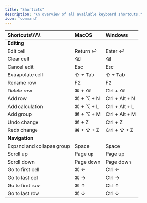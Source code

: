 ```yaml
---
title: "Shortcuts"
description: "An overview of all available keyboard shortcuts."
icon: "command"
---
```


| Shortcuts\\\\\\\\\\\\                 | MacOS       | Windows          |
| :--------------------------| :----------- | :---------------- |
| **Editing**               |             |                  |
| Edit cell                 | Return ↩︎    | Enter ↩︎          |
| Clear cell                | ⌫           | ⌫                |
| Cancel edit               | Esc         | Esc              |
| Extrapolate cell          | ⇧ \+ Tab    | ⇧ \+ Tab         |
| Rename row                | F2          | F2               |
| Delete row                | ⌘ \+ ⌫      | Ctrl \+ ⌫        |
| Add row                   | ⌘ \+ ⌥ \+ N | Ctrl \+ Alt \+ N |
| Add calculation           | ⌘ \+ ⌥ \+ L | Ctrl \+ Alt \+ L |
| Add group                 | ⌘ \+ ⌥ \+ M | Ctrl \+ Alt \+ M |
| Undo change               | ⌘ \+ Z      | Ctrl \+ Z        |
| Redo change               | ⌘ \+ ⇧ \+ Z | Ctrl \+ ⇧ \+ Z   |
| **Navigation**            |             |                  |
| Expand and collapse group | Space       | Space            |
| Scroll up                 | Page up     | Page up          |
| Scroll down               | Page down   | Page down        |
| Go to first cell          | ⌘ ←        | Ctrl ←         |
| Go to last cell           | ⌘ →        | Ctrl →         |
| Go to first row           | ⌘ ↑         | Ctrl ↑           |
| Go to last row            | ⌘ ↓         | Ctrl ↓           |